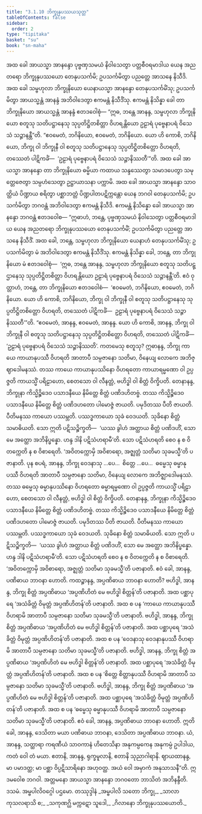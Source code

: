 ```yaml
---
title: "3.1.10 ဘိက္ခုနုပဿယသုတ္တ"
tableOfContents: false
sidebar:
  order: 2
type: "tipitaka"
basket: "su"
book: "sn-maha"
---
```



<DynamicBreadcrumb />

<Division number="376" book="sn-maha">

<Paragraph number="797" book="sn-maha">
အထ ခေါ အာယသ္မာ အာနန္ဒော ပုဗ္ဗဏှသမယံ နိဝါသေတွာ ပတ္တစီဝရမာဒါယ ယေန အညတရော ဘိက္ခုနုပဿယော တေနုပသင်္ကမိ; ဥပသင်္ကမိတွာ ပညတ္တေ အာသနေ နိသီဒိ. အထ ခေါ သမ္ဗဟုလာ ဘိက္ခုနိယော ယေနာယသ္မာ အာနန္ဒော တေနုပသင်္ကမိံသု; ဥပသင်္ကမိတွာ အာယသ္မန္တံ အာနန္ဒံ အဘိဝါဒေတွာ ဧကမန္တံ နိသီဒိံသု. ဧကမန္တံ နိသိန္နာ ခေါ တာ ဘိက္ခုနိယော အာယသ္မန္တံ အာနန္ဒံ ဧတဒဝေါစုံ—
</Paragraph>

<Paragraph number="798" book="sn-maha">
“ဣဓ, ဘန္တေ အာနန္ဒ, သမ္ဗဟုလာ ဘိက္ခုနိယော စတူသု သတိပဋ္ဌာနေသု သုပ္ပတိဋ္ဌိတစိတ္တာ ဝိဟရန္တိယော ဥဠာရံ ပုဗ္ဗေနာပရံ ဝိသေသံ သဉ္ဇာနန္တီ”တိ. “ဧဝမေတံ, ဘဂိနိယော, ဧဝမေတံ, ဘဂိနိယော. ယော ဟိ ကောစိ, ဘဂိနိယော, ဘိက္ခု ဝါ ဘိက္ခုနီ ဝါ စတူသု သတိပဋ္ဌာနေသု သုပ္ပတိဋ္ဌိတစိတ္တော ဝိဟရတိ, တဿေတံ ပါဋိကင်္ခံ—  ‘ဥဠာရံ ပုဗ္ဗေနာပရံ ဝိသေသံ သဉ္ဇာနိဿတီ’”တိ.
</Paragraph>

<Paragraph number="799" book="sn-maha">
အထ ခေါ အာယသ္မာ အာနန္ဒော တာ ဘိက္ခုနိယော ဓမ္မိယာ ကထာယ သန္ဒဿေတွာ သမာဒပေတွာ သမုတ္တေဇေတွာ သမ္ပဟံသေတွာ ဥဋ္ဌာယာသနာ ပက္ကာမိ. အထ ခေါ အာယသ္မာ အာနန္ဒော သာဝတ္ထိယံ ပိဏ္ဍာယ စရိတွာ ပစ္ဆာဘတ္တံ ပိဏ္ဍပါတပဋိက္ကန္တော ယေန ဘဂဝါ တေနုပသင်္ကမိ; ဥပသင်္ကမိတွာ ဘဂဝန္တံ အဘိဝါဒေတွာ ဧကမန္တံ နိသီဒိ. ဧကမန္တံ နိသိန္နော ခေါ အာယသ္မာ အာနန္ဒော ဘဂဝန္တံ ဧတဒဝေါစ—
</Paragraph>

<Paragraph number="800" book="sn-maha">
“ဣဓာဟံ, ဘန္တေ, ပုဗ္ဗဏှသမယံ နိဝါသေတွာ ပတ္တစီဝရမာဒါယ ယေန အညတရော ဘိက္ခုနုပဿယော တေနုပသင်္ကမိံ; ဥပသင်္ကမိတွာ ပညတ္တေ အာသနေ နိသီဒိံ. အထ ခေါ, ဘန္တေ, သမ္ဗဟုလာ ဘိက္ခုနိယော ယေနာဟံ တေနုပသင်္ကမိံသု; ဥပသင်္ကမိတွာ မံ အဘိဝါဒေတွာ ဧကမန္တံ နိသီဒိံသု. ဧကမန္တံ နိသိန္နာ ခေါ, ဘန္တေ, တာ ဘိက္ခုနိယော မံ ဧတဒဝေါစုံ—  ‘ဣဓ, ဘန္တေ အာနန္ဒ, သမ္ဗဟုလာ ဘိက္ခုနိယော စတူသု သတိပဋ္ဌာနေသု သုပ္ပတိဋ္ဌိတစိတ္တာ ဝိဟရန္တိယော ဥဠာရံ ပုဗ္ဗေနာပရံ ဝိသေသံ သဉ္ဇာနန္တီ’တိ. ဧဝံ ဝုတ္တာဟံ, ဘန္တေ, တာ ဘိက္ခုနိယော ဧတဒဝေါစံ—  ‘ဧဝမေတံ, ဘဂိနိယော, ဧဝမေတံ, ဘဂိနိယော. ယော ဟိ ကောစိ, ဘဂိနိယော, ဘိက္ခု ဝါ ဘိက္ခုနီ ဝါ စတူသု သတိပဋ္ဌာနေသု သုပ္ပတိဋ္ဌိတစိတ္တော ဝိဟရတိ, တဿေတံ ပါဋိကင်္ခံ—  ဥဠာရံ ပုဗ္ဗေနာပရံ ဝိသေသံ သဉ္ဇာနိဿတီ’”တိ.
</Paragraph>

<Paragraph number="801" book="sn-maha">
“ဧဝမေတံ, အာနန္ဒ, ဧဝမေတံ, အာနန္ဒ. ယော ဟိ ကောစိ, အာနန္ဒ, ဘိက္ခု ဝါ ဘိက္ခုနီ ဝါ စတူသု သတိပဋ္ဌာနေသု သုပ္ပတိဋ္ဌိတစိတ္တော ဝိဟရတိ, တဿေတံ ပါဋိကင်္ခံ—  ‘ဥဠာရံ ပုဗ္ဗေနာပရံ ဝိသေသံ သဉ္ဇာနိဿတိ’.
</Paragraph>

<Paragraph number="802" book="sn-maha">
ကတမေသု စတူသု? ဣဓာနန္ဒ, ဘိက္ခု ကာယေ ကာယာနုပဿီ ဝိဟရတိ အာတာပီ သမ္ပဇာနော သတိမာ, ဝိနေယျ လောကေ အဘိဇ္ဈာဒေါမနဿံ. တဿ ကာယေ ကာယာနုပဿိနော ဝိဟရတော ကာယာရမ္မဏော ဝါ ဥပ္ပဇ္ဇတိ ကာယသ္မိံ ပရိဠာဟော, စေတသော ဝါ လီနတ္တံ, ဗဟိဒ္ဓါ ဝါ စိတ္တံ ဝိက္ခိပတိ. တေနာနန္ဒ, ဘိက္ခုနာ ကိသ္မိဉ္စိဒေဝ ပသာဒနီယေ နိမိတ္တေ စိတ္တံ ပဏိဒဟိတဗ္ဗံ. တဿ ကိသ္မိဉ္စိဒေဝ ပသာဒနီယေ နိမိတ္တေ စိတ္တံ ပဏိဒဟတော ပါမောဇ္ဇံ ဇာယတိ. ပမုဒိတဿ ပီတိ ဇာယတိ. ပီတိမနဿ ကာယော ပဿမ္ဘတိ. ပဿဒ္ဓကာယော သုခံ ဝေဒယတိ. သုခိနော စိတ္တံ သမာဓိယတိ. သော ဣတိ ပဋိသဉ္စိက္ခတိ—  ‘ယဿ ခွါဟံ အတ္ထာယ စိတ္တံ ပဏိဒဟိံ, သော မေ အတ္ထော အဘိနိပ္ဖန္နော. ဟန္ဒ ဒါနိ ပဋိသံဟရာမီ’တိ. သော ပဋိသံဟရတိ စေဝ န စ ဝိတက္ကေတိ န စ ဝိစာရေတိ. ‘အဝိတက္ကောမှိ အဝိစာရော, အဇ္ဈတ္တံ သတိမာ သုခမသ္မီ’တိ ပဇာနာတိ.
</Paragraph>

<Paragraph number="803" book="sn-maha">
ပုန စပရံ, အာနန္ဒ, ဘိက္ခု ဝေဒနာသု …ပေ…  စိတ္တေ …ပေ…  ဓမ္မေသု ဓမ္မာနုပဿီ ဝိဟရတိ အာတာပီ သမ္ပဇာနော သတိမာ, ဝိနေယျ လောကေ အဘိဇ္ဈာဒေါမနဿံ. တဿ ဓမ္မေသု ဓမ္မာနုပဿိနော ဝိဟရတော ဓမ္မာရမ္မဏော ဝါ ဥပ္ပဇ္ဇတိ ကာယသ္မိံ ပရိဠာဟော, စေတသော ဝါ လီနတ္တံ, ဗဟိဒ္ဓါ ဝါ စိတ္တံ ဝိက္ခိပတိ. တေနာနန္ဒ, ဘိက္ခုနာ ကိသ္မိဉ္စိဒေဝ ပသာဒနီယေ နိမိတ္တေ စိတ္တံ ပဏိဒဟိတဗ္ဗံ. တဿ ကိသ္မိဉ္စိဒေဝ ပသာဒနီယေ နိမိတ္တေ စိတ္တံ ပဏိဒဟတော ပါမောဇ္ဇံ ဇာယတိ. ပမုဒိတဿ ပီတိ ဇာယတိ. ပီတိမနဿ ကာယော ပဿမ္ဘတိ. ပဿဒ္ဓကာယော သုခံ ဝေဒယတိ. သုခိနော စိတ္တံ သမာဓိယတိ. သော ဣတိ ပဋိသဉ္စိက္ခတိ—  ‘ယဿ ခွါဟံ အတ္ထာယ စိတ္တံ ပဏိဒဟိံ, သော မေ အတ္ထော အဘိနိပ္ဖန္နော. ဟန္ဒ ဒါနိ ပဋိသံဟရာမီ’တိ. သော ပဋိသံဟရတိ စေဝ န စ ဝိတက္ကေတိ န စ ဝိစာရေတိ. ‘အဝိတက္ကောမှိ အဝိစာရော, အဇ္ဈတ္တံ သတိမာ သုခမသ္မီ’တိ ပဇာနာတိ. ဧဝံ ခေါ, အာနန္ဒ, ပဏိဓာယ ဘာဝနာ ဟောတိ.
</Paragraph>

<Paragraph number="804" book="sn-maha">
ကထဉ္စာနန္ဒ, အပ္ပဏိဓာယ ဘာဝနာ ဟောတိ? ဗဟိဒ္ဓါ, အာနန္ဒ, ဘိက္ခု စိတ္တံ အပ္ပဏိဓာယ ‘အပ္ပဏိဟိတံ မေ ဗဟိဒ္ဓါ စိတ္တန်’တိ ပဇာနာတိ. အထ ပစ္ဆာပုရေ ‘အသံခိတ္တံ ဝိမုတ္တံ အပ္ပဏိဟိတန်’တိ ပဇာနာတိ. အထ စ ပန ‘ကာယေ ကာယာနုပဿီ ဝိဟရာမိ အာတာပီ သမ္ပဇာနော သတိမာ သုခမသ္မီ’တိ ပဇာနာတိ. ဗဟိဒ္ဓါ, အာနန္ဒ, ဘိက္ခု စိတ္တံ အပ္ပဏိဓာယ ‘အပ္ပဏိဟိတံ မေ ဗဟိဒ္ဓါ စိတ္တန်’တိ ပဇာနာတိ. အထ ပစ္ဆာပုရေ ‘အသံခိတ္တံ ဝိမုတ္တံ အပ္ပဏိဟိတန်’တိ ပဇာနာတိ. အထ စ ပန ‘ဝေဒနာသု ဝေဒနာနုပဿီ ဝိဟရာမိ အာတာပီ သမ္ပဇာနော သတိမာ သုခမသ္မီ’တိ ပဇာနာတိ. ဗဟိဒ္ဓါ, အာနန္ဒ, ဘိက္ခု စိတ္တံ အပ္ပဏိဓာယ ‘အပ္ပဏိဟိတံ မေ ဗဟိဒ္ဓါ စိတ္တန်’တိ ပဇာနာတိ. အထ ပစ္ဆာပုရေ ‘အသံခိတ္တံ ဝိမုတ္တံ အပ္ပဏိဟိတန်’တိ ပဇာနာတိ. အထ စ ပန ‘စိတ္တေ စိတ္တာနုပဿီ ဝိဟရာမိ အာတာပီ သမ္ပဇာနော သတိမာ သုခမသ္မီ’တိ ပဇာနာတိ. ဗဟိဒ္ဓါ, အာနန္ဒ, ဘိက္ခု စိတ္တံ အပ္ပဏိဓာယ ‘အပ္ပဏိဟိတံ မေ ဗဟိဒ္ဓါ စိတ္တန်’တိ ပဇာနာတိ. အထ ပစ္ဆာပုရေ ‘အသံခိတ္တံ ဝိမုတ္တံ အပ္ပဏိဟိတန်’တိ ပဇာနာတိ. အထ စ ပန ‘ဓမ္မေသု ဓမ္မာနုပဿီ ဝိဟရာမိ အာတာပီ သမ္ပဇာနော သတိမာ သုခမသ္မီ’တိ ပဇာနာတိ. ဧဝံ ခေါ, အာနန္ဒ, အပ္ပဏိဓာယ ဘာဝနာ ဟောတိ.
</Paragraph>

<Paragraph number="805" book="sn-maha">
ဣတိ ခေါ, အာနန္ဒ, ဒေသိတာ မယာ ပဏိဓာယ ဘာဝနာ, ဒေသိတာ အပ္ပဏိဓာယ ဘာဝနာ. ယံ, အာနန္ဒ, သတ္ထာရာ ကရဏီယံ သာဝကာနံ ဟိတေသိနာ အနုကမ္ပကေန အနုကမ္ပံ ဥပါဒါယ, ကတံ ဝေါ တံ မယာ. ဧတာနိ, အာနန္ဒ, ရုက္ခမူလာနိ, ဧတာနိ သုညာဂါရာနိ. ဈာယထာနန္ဒ, မာ ပမာဒတ္ထ; မာ ပစ္ဆာ ဝိပ္ပဋိသာရိနော အဟုဝတ္ထ. အယံ ဝေါ အမှာကံ အနုသာသနီ”တိ.
</Paragraph>

<Paragraph number="806" book="sn-maha">
ဣဒမဝေါစ ဘဂဝါ. အတ္တမနော အာယသ္မာ အာနန္ဒော ဘဂဝတော ဘာသိတံ အဘိနန္ဒီတိ.

</Paragraph>
</Division>

<Paragraph number="807" type="center" book="sn-maha">
ဒသမံ.



</Paragraph>

<Paragraph number="808" type="center" book="sn-maha">
အမ္ဗပါလိဝဂ္ဂေါ ပဌမော.



</Paragraph>

<Paragraph number="809" type="center" book="sn-maha">
တဿုဒ္ဒါနံ


</Paragraph>

<Paragraph number="810" type="verses" book="sn-maha">
_အမ္ဗပါလိ သတော ဘိက္ခု,_  
_သာလာ ကုသလရာသိ စ;_  
_သကုဏဂ္ဃိ မက္ကဋော သူဒေါ,_  
_ဂိလာနော ဘိက္ခုနုပဿယောတိ._
</Paragraph>